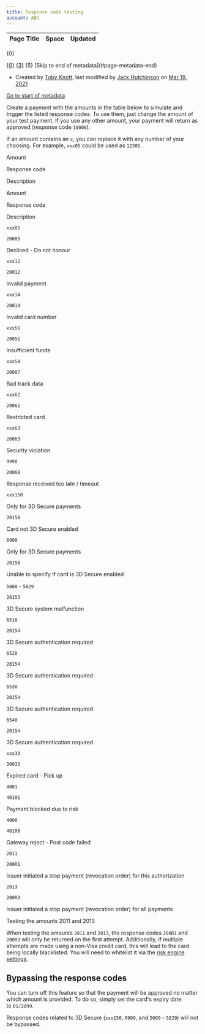 ```yaml
---
title: Response code testing
account: ABC
---
```


<table class="aui"> <thead> <tr class="header"> <th class="search-result-title">Page Title</th> <th class="search-result-space">Space</th> <th class="search-result-date">Updated</th> </tr> </thead> </table> <p class="search-result-count">{0}</p> <tr class="search-result"> <td class="search-result-title"><a href="{1}" class="content-type-{2}"><span>{0}</span></a></td> <td class="search-result-space"><a class="space" href="/display/{4}/" title="{3}">{3}</a></td> <td class="search-result-date"><span class="date" title="{6}">{5}</span></td> </tr> [Skip to end of metadata](#page-metadata-end)

*   Created by [Toby Knott](    /display/~toby.knott
    ), last modified by [Jack Hutchinson](    /display/~jack.hutchinson
    ) on [Mar 19, 2021](/pages/diffpagesbyversion.action?pageId=5931502&selectedPageVersions=2&selectedPageVersions=3 "Show changes")

[Go to start of metadata](#page-metadata-start)

Create a payment with the amounts in the table below to simulate and trigger the listed response codes. To use them, just change the amount of your test payment. If you use any other amount, your payment will return as approved (response code `10000`).

If an amount contains an `x`, you can replace it with any number of your choosing. For example, `xxx05` could be used as `12305`.

Amount

Response code

Description

Amount

Response code

Description

`xxx05`

`20005`

Declined - Do not honour

`xxx12`

`20012`

Invalid payment

`xxx14`

`20014`

Invalid card number

`xxx51`

`20051`

Insufficient funds

`xxx54`

`20087`

Bad track data

`xxx62`

`20062`

Restricted card

`xxx63`

`20063`

Security violation

`9998`

`20068`

Response received too late / timeout

`xxx150`

Only for 3D Secure payments

`20150`

Card not 3D Secure enabled

`6900`

Only for 3D Secure payments

`20150`

Unable to specify if card is 3D Secure enabled

`5000` - `5029`

`20153`

3D Secure system malfunction

`6510`

`20154`

3D Secure authentication required

`6520`

`20154`

3D Secure authentication required

`6530`

`20154`

3D Secure authentication required

`6540`

`20154`

3D Secure authentication required

`xxx33`

`30033`

Expired card - Pick up

`4001`

`40101`

Payment blocked due to risk

`4008`

`40108`

Gateway reject - Post code failed

`2011`

`200R1`

Issuer initiated a stop payment (revocation order) for this authorization

`2013`

`200R3`

Issuer initiated a stop payment (revocation order) for all payments

Testing the amounts 2011 and 2013

When testing the amounts `2011` and `2013`, the response codes `200R1` and `200R3` will only be returned on the first attempt. Additionally, if multiple attempts are made using a non-Visa credit card, this will lead to the card being locally blacklisted. You will need to whitelist it via the [risk engine settings](/display/DOCS/Risk+engine+settings).

Bypassing the response codes
----------------------------

You can turn off this feature so that the payment will be approved no matter which amount is provided. To do so, simply set the card's expiry date to `01/2099`. 

Response codes related to 3D Secure (`xxx150`, `6900`, and `5000` - `5029`) will not be bypassed.
